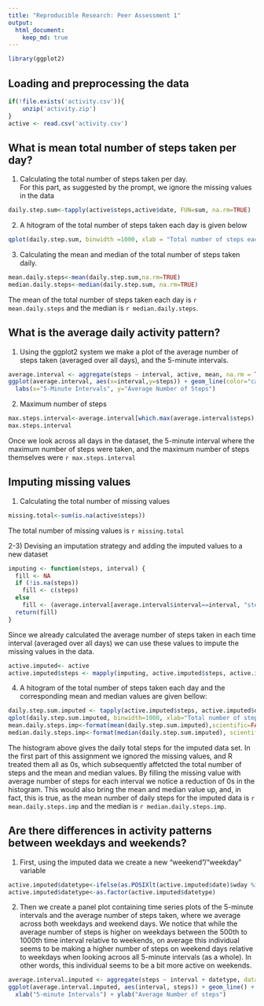 ```yaml
---
title: "Reproducible Research: Peer Assessment 1"
output: 
  html_document:
    keep_md: true
---
```


```r
library(ggplot2)
```

## Loading and preprocessing the data

```r

if(!file.exists('activity.csv')){
    unzip('activity.zip')
}
active <- read.csv('activity.csv')
```

## What is mean total number of steps taken per day?

1) Calculating the total number of steps taken per day.  
For this part, as suggested by the prompt, we ignore the missing values in the data

```r
daily.step.sum<-tapply(active$steps,active$date, FUN=sum, na.rm=TRUE)

```
2) A hitogram of the total number of steps taken each day is given below
```r
qplot(daily.step.sum, binwidth =1000, xlab = "Total number of steps each day")
```

3) Calculating the mean and median of the total number of steps taken daily.
```r
mean.daily.steps<-mean(daily.step.sum,na.rm=TRUE)
median.daily.steps<-median(daily.step.sum, na.rm=TRUE)

```
The mean of the total number of steps taken each day is `r mean.daily.steps` and 
the median is `r median.daily.steps`.



## What is the average daily activity pattern?

1) Using the ggplot2 system we make a plot of the average number of steps taken 
(averaged over all days), and the 5-minute intervals.
```r
average.interval <- aggregate(steps ~ interval, active, mean, na.rm = TRUE)
ggplot(average.interval, aes(x=interval,y=steps)) + geom_line(color="cadetblue",size=1) +  
  labs(x="5-Minute Intervals", y="Average Number of Steps")
```

2) Maximum number of steps

```r
max.steps.interval<-average.interval[which.max(average.interval$steps), ] 
max.steps.interval
```
Once we look across all days in the dataset, the 5-minute interval where the 
maximum  number of steps were taken, and the maximum number of steps themselves were `r max.steps.interval`


## Imputing missing values

1) Calculating the total number of missing values
```r
missing.total<-sum(is.na(active$steps))
```
The total number of missing values is `r missing.total`

2-3) Devising an imputation strategy and adding the imputed values to a new dataset

```r
imputing <- function(steps, interval) {
  fill <- NA
  if (!is.na(steps))
    fill <- c(steps)
  else
    fill <- (average.interval[average.interval$interval==interval, "steps"])
  return(fill)
}
```
Since we already calculated the average number of steps taken in each time interval (averaged over all days) we can use these values to impute the missing values in the data. 
```r
active.imputed<- active
active.imputed$steps <- mapply(imputing, active.imputed$steps, active.imputed$interval)
```
4) A hitogram of the total number of steps taken each day and the corresponding mean
and median values are given bellow:
```r
daily.step.sum.imputed <- tapply(active.imputed$steps, active.imputed$date, FUN=sum)
qplot(daily.step.sum.imputed, binwidth=1000, xlab="Total number of steps each day (imputed dataset)")
mean.daily.steps.imp<-format(mean(daily.step.sum.imputed),scientific=FALSE)
median.daily.steps.imp<-format(median(daily.step.sum.imputed), scientific=FALSE)
```
The histogram above gives the daily total steps for the imputed data set. In the first
part of this assignment we ignored the missing values, and R treated them all as 0s, which 
subsequently affetcted the total number of steps and the mean and median values. By filling the 
missing value with average number of steps for each interval we notice a reduction of 0s in the histogram. This would also bring the mean and median value up, and, in fact, this is true, as the mean number of daily steps for the imputed data is `r mean.daily.steps.imp` and the median is 
`r median.daily.steps.imp`.
 
## Are there differences in activity patterns between weekdays and weekends?
1) First, using the imputed data we create a new "weekend"/"weekday" variable
```r
active.imputed$datetype<-ifelse(as.POSIXlt(active.imputed$date)$wday %in% c(0,6), 'weekend', 'weekday')
active.imputed$datetype<-as.factor(active.imputed$datetype)
```
2) Then we create a panel plot containing time series plots of the 5-minute intervals and 
the average number of steps taken, where we average across both weekdays and weekend days.
We notice that while the average number of steps is higher on weekdays between the 500th to 1000th time interval relative to weekends, on average this individual seems to be making a higher number of steps on weekend days relative to weekdays when looking acroos all 5-minute intervals (as a whole). In other words, this individual seems to be a bit more active on weekends. 

```r
average.interval.imputed <- aggregate(steps ~ interval + datetype, data=active.imputed, mean)
ggplot(average.interval.imputed, aes(interval, steps)) + geom_line() + facet_grid(datetype ~ .) +
  xlab("5-minute Intervals") + ylab("Average Number of steps")
```
